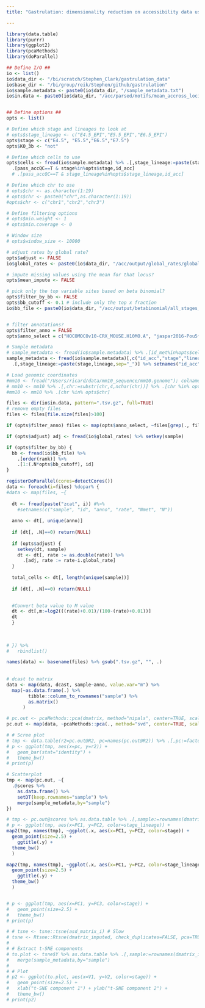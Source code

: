 ```yaml
---
title: "Gastrulation: dimensionality reduction on accessibility data using putative transcription factor binding sites"

---
```


```r
library(data.table)
library(purrr)
library(ggplot2)
library(pcaMethods)
library(doParallel)
```



```r

## Define I/O ##
io <- list()
io$data_dir <- "/bi/scratch/Stephen_Clark/gastrulation_data"
io$base_dir <- "/bi/group/reik/Stephen/github/gastrulation"
io$sample.metadata <- paste0(io$data_dir, "/sample_metadata.txt")
io$in.data <- paste0(io$data_dir, "/acc/parsed/motifs/mean_accross_loci")


## Define options ##
opts <- list()

# Define which stage and lineages to look at 
# opts$stage_lineage <- c("E4.5_EPI","E5.5_EPI","E6.5_EPI")
opts$stage <- c("E4.5", "E5.5","E6.5","E7.5")
opts$KO_3b <- "not"

# Define which cells to use
opts$cells <- fread(io$sample.metadata) %>% .[,stage_lineage:=paste(stage,lineage,sep="_")] %>% 
  .[pass_accQC==T & stage%in%opts$stage,id_acc]
  # .[pass_accQC==T & stage_lineage%in%opts$stage_lineage,id_acc]

# Define which chr to use
# opts$chr <- as.character(1:19)
# opts$chr <- paste0("chr",as.character(1:19))
#opts$chr <- c("chr1","chr2","chr3")

# Define filtering options
# opts$min.weight <- 1
# opts$min.coverage <- 0

# Window size
# opts$window_size <- 10000

# adjust rates by global rate?
opts$adjust <- FALSE
io$global_rates <- paste0(io$data_dir, "/acc/output/global_rates/global_rates.csv")

# impute missing values using the mean for that locus?
opts$mean_impute <- FALSE

# pick only the top variable sites based on beta binomial?
opts$filter_by_bb <- FALSE
opts$bb_cutoff <- 0.1 # include only the top x fraction
io$bb_file <- paste0(io$data_dir, "/acc/output/betabinomial/all_stages_motifs.csv")


# filter annotations?
opts$filter_anno = FALSE
opts$anno_select = c("HOCOMOCOv10-CRX_MOUSE.H10MO.A", "jaspar2016-Pou5f1::Sox2-MA0142")

```

<!-- load metadata -->
```r

# Sample metadata
# sample_metadata <- fread(io$sample.metadata) %>% .[id_met%in%opts$cells] %>% .[,stage_lineage:=paste(stage,lineage,sep="_")]
sample_metadata <- fread(io$sample.metadata)[,c("id_acc","stage","lineage")] %>% .[id_acc%in%opts$cells] %>%
  .[,stage_lineage:=paste(stage,lineage,sep="_")] %>% setnames("id_acc","sample")

# Load genomic coordinates
#mm10 <- fread("/Users/ricard/data/mm10_sequence/mm10.genome"); colnames(mm10) <- c("chr","length")
# mm10 <- mm10 %>% .[,chr:=substr(chr,4,nchar(chr))] %>% .[chr %in% opts$chr]
#mm10 <- mm10 %>% .[chr %in% opts$chr]

```


```r
files <- dir(io$in.data, pattern=".tsv.gz", full=TRUE)
# remove empty files
files <- files[file.size(files)>100]

if (opts$filter_anno) files <- map(opts$anno_select, ~files[grep(., files)]) %>% unlist
```


<!-- Load, parse and filter data -->
```r
if (opts$adjust) adj <- fread(io$global_rates) %>% setkey(sample) 

if (opts$filter_by_bb) {
  bb <- fread(io$bb_file) %>%
    .[order(rank)] %>%
    .[1:(.N*opts$bb_cutoff), id]
}

registerDoParallel(cores=detectCores())  
data <- foreach(i=files) %dopar% {
#data <- map(files, ~{
  
  dt <- fread(paste("zcat", i)) #%>%
    #setnames(c("sample", "id", "anno", "rate", "Nmet", "N")) 
      
  anno <- dt[, unique(anno)]
  
  if (dt[, .N]==0) return(NULL)
  
  if (opts$adjust) {
    setkey(dt, sample)
    dt <- dt[, rate := as.double(rate)] %>%
      .[adj, rate := rate-i.global_rate]
  }
  
  total_cells <- dt[, length(unique(sample))]
  
  if (dt[, .N]==0) return(NULL)
  

  #Convert beta value to M value 
  dt <- dt[,m:=log2(((rate)+0.01)/(100-(rate)+0.01))]
  dt
  }
  
  
  
# }) %>%
#   rbindlist()

names(data) <- basename(files) %>% gsub(".tsv.gz", "", .)
    
    
# dcast to matrix
data <- map(data, dcast, sample~anno, value.var="m") %>%
  map(~as.data.frame(.) %>%
        tibble::column_to_rownames("sample") %>%
        as.matrix()
      )

```




<!-- Fit PCA -->
```r
# pc.out <- pcaMethods::pca(dmatrix, method="nipals", center=TRUE, scale="none", nPcs=10)
pc.out <- map(data, ~pcaMethods::pca(., method="svd", center=TRUE, scale="none", nPcs=5))

# # Scree plot
# tmp <- data.table(r2=pc.out@R2, pc=names(pc.out@R2)) %>% .[,pc:=factor(pc, levels = pc)]
# p <- ggplot(tmp, aes(x=pc, y=r2)) +
#   geom_bar(stat="identity") +
#   theme_bw()
# print(p)

# Scatterplot
tmp <- map(pc.out, ~{
  .@scores %>%
    as.data.frame() %>%
    setDT(keep.rownames="sample") %>%
    merge(sample_metadata,by="sample")
})

# tmp <- pc.out@scores %>% as.data.table %>% .[,sample:=rownames(dmatrix)] %>% merge(sample_metadata,by="sample")
# p <- ggplot(tmp, aes(x=PC1, y=PC2, color=stage_lineage)) +
map2(tmp, names(tmp), ~ggplot(.x, aes(x=PC1, y=PC2, color=stage)) +
  geom_point(size=2.5) +
    ggtitle(.y) +
  theme_bw()
  )

map2(tmp, names(tmp), ~ggplot(.x, aes(x=PC1, y=PC2, color=stage_lineage)) +
  geom_point(size=2.5) +
    ggtitle(.y) +
  theme_bw()
  )


# p <- ggplot(tmp, aes(x=PC1, y=PC3, color=stage)) +
#   geom_point(size=2.5) +
#   theme_bw()
# print(p)
```

<!-- t-SNE -->
```r
# # tsne <- tsne::tsne(asd_matrix_i) # Slow
# tsne <- Rtsne::Rtsne(dmatrix_imputed, check_duplicates=FALSE, pca=TRUE, perplexity=15, theta=0.5, dims=2) # Fast
# 
# # Extract t-SNE components
# to.plot <- tsne$Y %>% as.data.table %>% .[,sample:=rownames(dmatrix_imputed)] %>%
#   merge(sample_metadata,by="sample")
# 
# # Plot
# p2 <- ggplot(to.plot, aes(x=V1, y=V2, color=stage)) +
#   geom_point(size=2.5) +
#   xlab("t-SNE component 1") + ylab("t-SNE component 2") +
#   theme_bw()
# print(p2)
```
